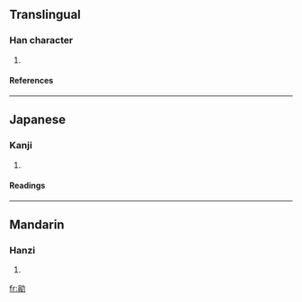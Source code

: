 ==Translingual==
===Han character===
{{Han char|rn=19|rad=力|as=10|sn=12|four=|canj=金一大尸 (CMKS)}}
# {{defn|Han}}
====References====
{{Han ref|kx=0148.300|dkj=02408|hdz=10376.150|uh=52DC|ud=21212}}
----
==Japanese==
===Kanji===
{{ja-kanji|grade=|rs=力10}}
# {{defn|Japanese}} 
====Readings====
{{ja-readings|on=[[おう]] (ō), [[お]] (o), [[あう]] (au)|kun=[[つとい]] (tsutoi)}}
----
==Mandarin==
===Hanzi===
{{cmn-hanzi|pin=[[wěng]] ([[weng3]])|wg=weng<sup>3</sup>}}
# {{defn|Mandarin}}

[[fr:勜]]